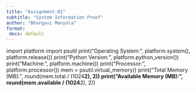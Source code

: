 ```yaml
---
title: "Assignment-01"
subtitle: "System Information Proof"
author: "Bhargavi Manyala"
format: 
 docx: default
---
```


import platform
 import psutil
 print("Operating System:", platform.system(), platform.release())
 print("Python Version:", platform.python_version())
 print("Machine:", platform.machine())
 print("Processor:", platform.processor())
 mem = psutil.virtual_memory()
 print("Total Memory (MB):", round(mem.total / (1024**2), 2))
 print("Available Memory (MB):", round(mem.available / (1024**2), 2))